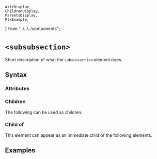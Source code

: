     AttrDisplay,
    ChildrenDisplay,
    ParentsDisplay,
    PtxExample,
} from "../../../components";

# `<subsubsection>`

Short description of what the `subsubsection` element does.

## Syntax

### Attributes

<AttrDisplay name="subsubsection" />

### Children

The following can be used as children.

<ChildrenDisplay name="subsubsection" />

### Child of

This element can appear as an immediate child of the following elements.

<ParentsDisplay name="subsubsection" />

## Examples

    